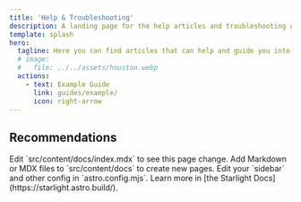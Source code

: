 ```yaml
---
title: 'Help & Troubleshooting'
description: A landing page for the help articles and troubleshooting guides.
template: splash
hero:
  tagline: Here you can find articles that can help and guide you into troubleshooting your issue with Multi Theft Auto and supported products.
  # image:
  #   file: ../../assets/houston.webp
  actions:
    - text: Example Guide
      link: guides/example/
      icon: right-arrow
---
```



## Recommendations

<CardGrid>
    <Card title="Update content" icon="pencil">
        Edit `src/content/docs/index.mdx` to see this page change.
    </Card>
    <Card title="Add new content" icon="add-document">
        Add Markdown or MDX files to `src/content/docs` to create new pages.
    </Card>
    <Card title="Configure your site" icon="setting">
        Edit your `sidebar` and other config in `astro.config.mjs`.
    </Card>
    <Card title="Read the docs" icon="open-book">
        Learn more in [the Starlight Docs](https://starlight.astro.build/).
    </Card>
</CardGrid>
